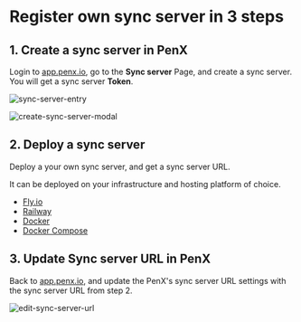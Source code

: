 # Register own sync server in 3 steps

## 1. Create a sync server in PenX

Login to [app.penx.io](https://app.penx.io), go to the **Sync server** Page, and create a sync server. You will get a sync server **Token**.

![sync-server-entry](/images/sync-server-entry.png)

![create-sync-server-modal](/images/create-sync-server-modal.png)

## 2. Deploy a sync server

Deploy a your own sync server, and get a sync server URL.

It can be deployed on your infrastructure and hosting platform of choice.

- [Fly.io](/register-own-sync-server/flyio)
- [Railway](/register-own-sync-server/railway)
- [Docker](/register-own-sync-server/docker)
- [Docker Compose](/register-own-sync-server/docker-compose)

## 3. Update Sync server URL in PenX

Back to [app.penx.io](https://app.penx.io), and update the PenX's sync server URL settings with the sync server URL from step 2.

![edit-sync-server-url](/images/edit-sync-server-url.png)
